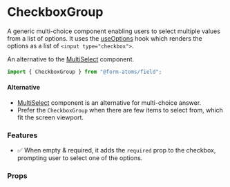 
<Meta title="components/CheckboxGroup" of={CheckboxGroupStories} />

# CheckboxGroup

A generic multi-choice component enabling users to select multiple values from a list of options. It uses the [useOptions](?path=/docs/hooks-useoptions--docs) hook
which renders the options as a list of `<input type="checkbox">`.

An alternative to the [MultiSelect](?path=/docs/components-multiselect--docs) component.

```ts
import { CheckboxGroup } from "@form-atoms/field";
```

#### Alternative

- [MultiSelect](?path=/docs/components-multiselect--docs) component is an alternative for multi-choice answer.
- Prefer the `CheckboxGroup` when there are few items to select from, which fit the screen viewport.

### Features

- ✅ When empty & required, it adds the `required` prop to the checkbox, prompting user to select one of the options.

### Props

<ArgTypes />

<Stories />
